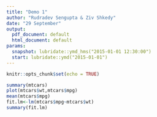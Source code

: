 ```yaml
---
title: "Demo 1"
author: "Rudradev Sengupta & Ziv Shkedy"
date: "29 September"
output:
  pdf_document: default
  html_document: default
params:
  snapshot: lubridate::ymd_hms("2015-01-01 12:30:00")
  start: lubridate::ymd("2015-01-01")
---
```


```r
knitr::opts_chunk$set(echo = TRUE)
```

```r
summary(mtcars)
plot(mtcars$wt,mtcars$mpg)
mean(mtcars$mpg)
fit.lm<-lm(mtcars$mpg~mtcars$wt)
summary(fit.lm)
```